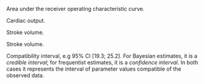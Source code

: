 \item[AUROC] Area under the receiver operating characteristic curve.

\item[CO] Cardiac output.

\item[SV] Stroke volume.

\item[SV] Stroke volume.

\item[CI] Compatibility interval, e.g 95% CI [19.3; 25.2]. For Bayesian estimates, it is a *credible interval*; for frequentist estimates, it is a *confidence interval*. In both cases it represents the interval of parameter values compatible of the observed data.

